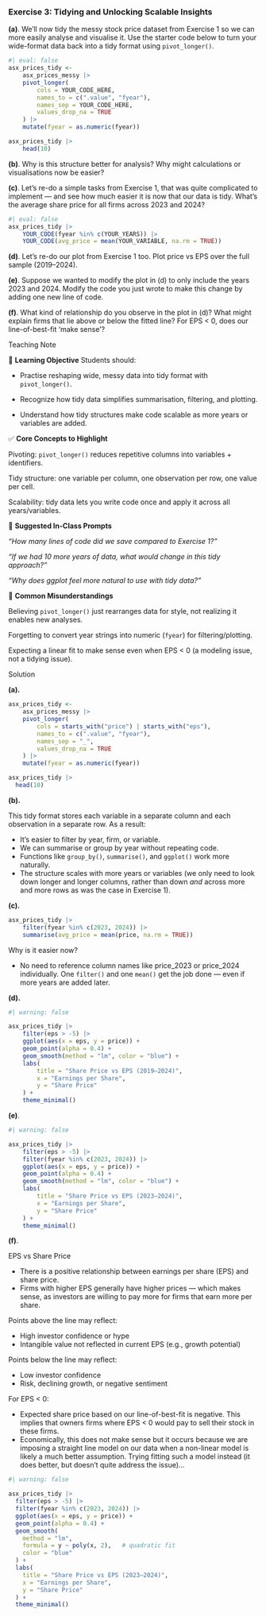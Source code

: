 <!-- question-type: inclass -->
### Exercise 3: Tidying and Unlocking Scalable Insights

**(a)**. We'll now tidy the messy stock price dataset from Exercise 1 so we can more easily analyse and visualise it. Use the starter code below to turn your wide-format data back into a tidy format using `pivot_longer()`.

```r
#| eval: false
asx_prices_tidy <- 
    asx_prices_messy |>
    pivot_longer(
        cols = YOUR_CODE_HERE,
        names_to = c(".value", "fyear"),
        names_sep = YOUR_CODE_HERE,
        values_drop_na = TRUE
    ) |>
    mutate(fyear = as.numeric(fyear))

asx_prices_tidy |> 
    head(10)
```

**(b)**. Why is this structure better for analysis?
Why might calculations or visualisations now be easier?

**(c)**. Let's re-do a simple tasks from Exercise 1, that was quite complicated to implement — and see how much easier it is now that our data is tidy. What's the average share price for all firms across 2023 and 2024?

```r
#| eval: false
asx_prices_tidy |>
    YOUR_CODE(fyear %in% c(YOUR_YEARS)) |>
    YOUR_CODE(avg_price = mean(YOUR_VARIABLE, na.rm = TRUE))
```

**(d)**. Let's re-do our plot from Exercise 1 too. Plot price vs EPS over the full sample (2019–2024). 

**(e)**. Suppose we wanted to modify the plot in (d) to only include the years 2023 and 2024. Modify the code you just wrote to make this change by adding one new line of code.

**(f)**. What kind of relationship do you observe in the plot in (d)?
What might explain firms that lie above or below the fitted line? For EPS < 0, does our line-of-best-fit 'make sense'?


<!-- BEGIN PROFILE:r-teaching-guide -->
::: {.content-visible when-profile="r-teaching-guide"}

::: {.teaching-block}

::: {.teaching-block-header}
Teaching Note
:::

::: {.teaching-block-body}

🎯 **Learning Objective** 
Students should:

- Practise reshaping wide, messy data into tidy format with `pivot_longer()`.

- Recognize how tidy data simplifies summarisation, filtering, and plotting.

- Understand how tidy structures make code scalable as more years or variables are added.

✅   **Core Concepts to Highlight**

Pivoting: `pivot_longer()` reduces repetitive columns into variables + identifiers.

Tidy structure: one variable per column, one observation per row, one value per cell.

Scalability: tidy data lets you write code once and apply it across all years/variables.


💬 **Suggested In-Class Prompts**

*“How many lines of code did we save compared to Exercise 1?”*

*“If we had 10 more years of data, what would change in this tidy approach?”*

*“Why does ggplot feel more natural to use with tidy data?”*

📌 **Common Misunderstandings**

Believing `pivot_longer()` just rearranges data for style, not realizing it enables new analyses.

Forgetting to convert year strings into numeric (`fyear`) for filtering/plotting.

Expecting a linear fit to make sense even when EPS < 0 (a modeling issue, not a tidying issue).

:::

:::

:::
<!-- END PROFILE:r-teaching-guide -->

<!-- BEGIN PROFILE:r-solutions -->
::: {.content-visible when-profile="r-solutions" when-profile="r-teaching-guide"}

::: {.solution-block}

::: {.solution-block-header}
Solution
:::

::: {.solution-block-body}

**(a).**

```r
asx_prices_tidy <- 
    asx_prices_messy |>
    pivot_longer(
        cols = starts_with("price") | starts_with("eps"),
        names_to = c(".value", "fyear"),
        names_sep = "_",
        values_drop_na = TRUE
    ) |>
    mutate(fyear = as.numeric(fyear))

asx_prices_tidy |> 
  head(10)
```

**(b). **

This tidy format stores each variable in a separate column and each observation in a separate row. As a result:

* It’s easier to filter by year, firm, or variable.
* We can summarise or group by year without repeating code.
* Functions like `group_by()`, `summarise()`, and `ggplot()` work more naturally.
* The structure scales with more years or variables (we only need to look down longer and longer columns, rather than down *and* across more and more rows as was the case in Exercise 1).

**(c).**

```r
asx_prices_tidy |>
    filter(fyear %in% c(2023, 2024)) |>
    summarise(avg_price = mean(price, na.rm = TRUE))
```

Why is it easier now?

* No need to reference column names like price_2023 or price_2024 individually. One `filter()` and one `mean()` get the job done — even if more years are added later.

**(d).** 

```r
#| warning: false

asx_prices_tidy |>
    filter(eps > -5) |>
    ggplot(aes(x = eps, y = price)) +
    geom_point(alpha = 0.4) +
    geom_smooth(method = "lm", color = "blue") +
    labs(
        title = "Share Price vs EPS (2019–2024)",
        x = "Earnings per Share",
        y = "Share Price"
    ) +
    theme_minimal()
```

**(e)**. 

```r
#| warning: false

asx_prices_tidy |>
    filter(eps > -5) |> 
    filter(fyear %in% c(2023, 2024)) |>
    ggplot(aes(x = eps, y = price)) +
    geom_point(alpha = 0.4) +
    geom_smooth(method = "lm", color = "blue") +
    labs(
        title = "Share Price vs EPS (2023–2024)",
        x = "Earnings per Share",
        y = "Share Price"
    ) +
    theme_minimal()
```

**(f)**.

EPS vs Share Price

* There is a positive relationship between earnings per share (EPS) and share price.
* Firms with higher EPS generally have higher prices — which makes sense, as investors are willing to pay more for firms that earn more per share.

Points above the line may reflect:

* High investor confidence or hype
* Intangible value not reflected in current EPS (e.g., growth potential)

Points below the line may reflect:

* Low investor confidence
* Risk, declining growth, or negative sentiment

For EPS < 0:

* Expected share price based on our line-of-best-fit is negative. This implies that owners firms where EPS < 0 would pay to sell their stock in these firms. 
* Economically, this does not make sense but it occurs because we are imposing a straight line model on our data when a non-linear model is likely a much better assumption. Trying fitting such a model instead (it does better, but doesn't quite address the issue)...

```r
#| warning: false

asx_prices_tidy |>
  filter(eps > -5) |> 
  filter(fyear %in% c(2023, 2024)) |> 
  ggplot(aes(x = eps, y = price)) +
  geom_point(alpha = 0.4) +
  geom_smooth(
    method = "lm",
    formula = y ~ poly(x, 2),   # quadratic fit
    color = "blue"
  ) +
  labs(
    title = "Share Price vs EPS (2023–2024)",
    x = "Earnings per Share",
    y = "Share Price"
  ) +
  theme_minimal()
```


:::

:::

:::
<!-- END PROFILE:r-solutions -->